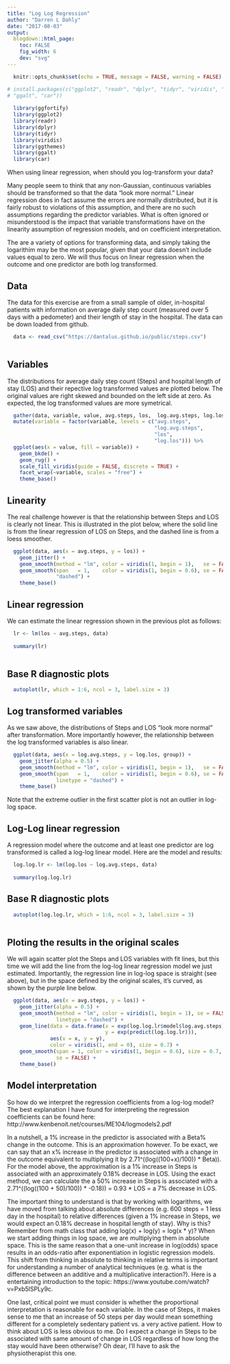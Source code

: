 ```yaml
---
title: "Log Log Regression"
author: "Darren L Dahly"
date: "2017-08-03"
output:
  blogdown::html_page:
    toc: FALSE
    fig_width: 6
    dev: "svg"
---
```


```r

  knitr::opts_chunk$set(echo = TRUE, message = FALSE, warning = FALSE)

# install.packages(c("ggplot2", "readr", "dplyr", "tidyr", "viridis", "ggthemes",
# "ggalt", "car"))
  
  library(ggfortify)
  library(ggplot2)
  library(readr)
  library(dplyr)
  library(tidyr)
  library(viridis)
  library(ggthemes)
  library(ggalt)
  library(car)

```

When using linear regression, when should you log-transform your data?

Many people seem to think that any non-Gaussian, continuous variables should be transformed so that the data "look more normal." Linear regression does in fact assume the errors are normally distributed, but it is fairly robust to violations of this assumption, and there are no such assumptions regarding the predictor variables. What is often ignored or misunderstood is the impact that variable transformations have on the linearity assumption of regression models, and on coefficient interpretation.

The are a variety of options for transforming data, and simply taking the logarithim may be the most popular, given that your data doesn't include values equal to zero. We will thus focus on linear regression when the outcome and one predictor are both log transformed.


## Data

The data for this exercise are from a small sample of older, in-hospital patients with information on average daily step count (measured over 5 days with a pedometer) and their length of stay in the hospital. The data can be down loaded from github.

```r

  data <- read_csv("https://dantalus.github.io/public/steps.csv")
  
``` 

## Variables

The distributions for average daily step count (Steps) and hospital length of stay (LOS) and their repective log transformed values are plotted below. The original values are right skewed and bounded on the left side at zero. As expected, the log transformed values are more symetrical.

```r
  gather(data, variable, value, avg.steps, los,  log.avg.steps, log.los) %>%
  mutate(variable = factor(variable, levels = c("avg.steps", 
                                                "log.avg.steps", 
                                                "los", 
                                                "log.los"))) %>%
  ggplot(aes(x = value, fill = variable)) +
    geom_bkde() +
    geom_rug() +
    scale_fill_viridis(guide = FALSE, discrete = TRUE) +
    facet_wrap(~variable, scales = "free") +
    theme_base()

```


## Linearity
The real challenge however is that the relationship between Steps and LOS is clearly not linear. This is illustrated in the plot below, where the solid line is from the linear regression of LOS on Steps, and the dashed line is from a loess smoother.

```r

  ggplot(data, aes(x = avg.steps, y = los)) +
    geom_jitter() +
    geom_smooth(method = "lm", color = viridis(1, begin = 1),   se = FALSE) +
    geom_smooth(span   = 1,    color = viridis(1, begin = 0.6), se = FALSE, linetype =
                "dashed") +
    theme_base()

```

## Linear regression
We can estimate the linear regression shown in the previous plot as follows:

```r

  lr <- lm(los ~ avg.steps, data)
  
  summary(lr)
  
```


## Base R diagnostic plots
```r

  autoplot(lr, which = 1:6, ncol = 3, label.size = 3)

```

## Log transformed variables
As we saw above, the distributions of Steps and LOS "look more normal" after transformation. More importantly however, the relationship between the log transformed variables is also linear.

```r

  ggplot(data, aes(x = log.avg.steps, y = log.los, group)) +
    geom_jitter(alpha = 0.5) +
    geom_smooth(method = "lm", color = viridis(1, begin = 1),   se = FALSE) +
    geom_smooth(span   = 1,    color = viridis(1, begin = 0.6), se = FALSE, 
                linetype = "dashed") +
    theme_base()

```

Note that the extreme outlier in the first scatter plot is not an outlier in log-log space.

## Log-Log linear regression
A regression model where the outcome and at least one predictor are log transformed is called a log-log linear model. Here are the model and results:
```r
  log.log.lr <- lm(log.los ~ log.avg.steps, data)
  
  summary(log.log.lr)
```
  

## Base R diagnostic plots
```r

  autoplot(log.log.lr, which = 1:6, ncol = 3, label.size = 3)
 
```


## Ploting the results in the original scales
We will again scatter plot the Steps and LOS variables with fit lines, but this time we will add the line from the log-log linear regression model we just estimated. Importantly, the regression line in log-log space is straight (see above), but in the space defined by the original scales, it's curved, as shown by the purple line below.

```r

  ggplot(data, aes(x = avg.steps, y = los)) +
    geom_jitter(alpha = 0.5) +
    geom_smooth(method = "lm", color = viridis(1, begin = 1), se = FALSE, 
                linetype = "dashed") +
    geom_line(data = data.frame(x = exp(log.log.lr$model$log.avg.steps),
                                y = exp(predict(log.log.lr))),
              aes(x = x, y = y),
              color = viridis(1, end = 0), size = 0.7) +
    geom_smooth(span = 1, color = viridis(1, begin = 0.6), size = 0.7, linetype = "dashed",
                se = FALSE) +
    theme_base()
```

## Model interpretation
So how do we interpret the regression coefficients from a log-log model? The best explanation I have found for interpreting the regression coefficients can be found here: http://www.kenbenoit.net/courses/ME104/logmodels2.pdf

In a nutshell, a 1% increase in the predictor is associated with a Beta% change in the outcome. This is an approximation however. To be exact, we can say that an x% increase in the predictor is associated with a change in the outcome equivalent to multiplying it by 2.71^((log((100+x)/100)) * Beta)). For the model above, the approximation is a 1% increase in Steps is associated with an approximately 0.18% decrease in LOS. Using the exact method, we can calculate the a 50% increase in Steps is associated with a 2.71^((log((100 + 50)/100)) * -0.18)) = 0.93 * LOS = a 7% decrease in LOS.

The important thing to understand is that by working with logarithms, we have moved from talking about absolute differences (e.g. 600 steps = 1 less day in the hospital) to relative differences (given a 1% increase in Steps, we would expect an 0.18% decrease in hospital length of stay). Why is this? Remember from math class that adding log(x) + log(y) = log(x * y)? When we start adding things in log space, we are multiplying them in absolute space. This is the same reason that a one-unit increase in log(odds) space results in an odds-ratio after exponentiation in logistic regression models. This shift from thinking in absolute to thinking in relative terms is important for understanding a number of analytical techniques (e.g. what is the difference between an additive and a multiplicative interaction?). Here is a entertaining introduction to the topic: https://www.youtube.com/watch?v=Pxb5lSPLy9c.

One last, critical point we must consider is whether the proportional interpretation is reasonable for each variable. In the case of Steps, it makes sense to me that an increase of 50 steps per day would mean something different for a completely sedentary patient vs. a very active patient. How to think about LOS is less obvious to me. Do I expect a change in Steps to be associated with same amount of change in LOS regardless of how long the stay would have been otherwise? Oh dear, I'll have to ask the physiotherapist this one.